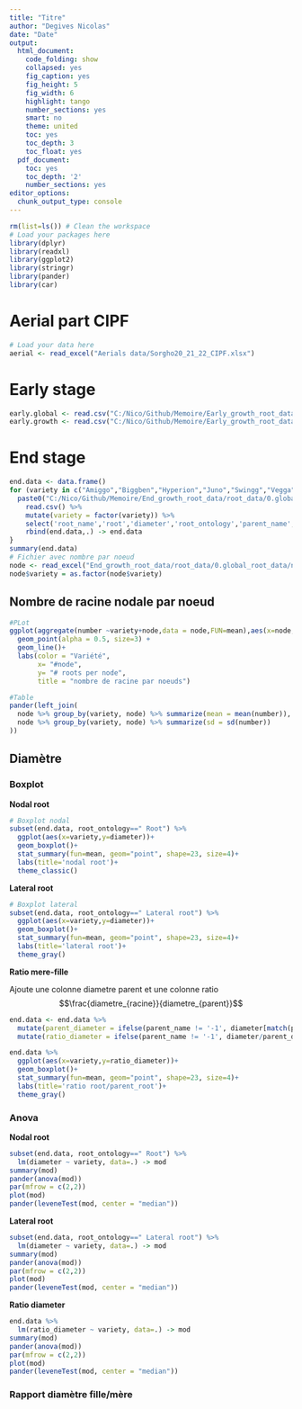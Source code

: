 ```yaml
---
title: "Titre"
author: "Degives Nicolas"
date: "Date"
output:
  html_document:
    code_folding: show
    collapsed: yes
    fig_caption: yes
    fig_height: 5
    fig_width: 6
    highlight: tango
    number_sections: yes
    smart: no
    theme: united
    toc: yes
    toc_depth: 3
    toc_float: yes
  pdf_document:
    toc: yes
    toc_depth: '2'
    number_sections: yes
editor_options:
  chunk_output_type: console
---
```

  
```r
rm(list=ls()) # Clean the workspace
# Load your packages here
library(dplyr)
library(readxl)
library(ggplot2)
library(stringr)
library(pander)
library(car)
```

# Aerial part CIPF

```r
# Load your data here
aerial <- read_excel("Aerials data/Sorgho20_21_22_CIPF.xlsx")
```

# Early stage

```r
early.global <- read.csv("C:/Nico/Github/Memoire/Early_growth_root_data/early global.csv")
early.growth <- read.csv("C:/Nico/Github/Memoire/Early_growth_root_data/early growth.csv")
```

# End stage 

```r
end.data <- data.frame()
for (variety in c("Amiggo","Biggben","Hyperion","Juno","Swingg","Vegga")) {
  paste0("C:/Nico/Github/Memoire/End_growth_root_data/root_data/0.global_root_data/",variety,".csv") %>%
    read.csv() %>% 
    mutate(variety = factor(variety)) %>%
    select('root_name','root','diameter','root_ontology','parent_name','variety') %>%
    rbind(end.data,.) -> end.data
}
summary(end.data)
# Fichier avec nombre par noeud
node <- read_excel("End_growth_root_data/root_data/0.global_root_data/node.xlsx")
node$variety = as.factor(node$variety)
```

## Nombre de racine nodale par noeud

```r
#PLot
ggplot(aggregate(number ~variety+node,data = node,FUN=mean),aes(x=node,y=number,color=variety)) + 
  geom_point(alpha = 0.5, size=3) + 
  geom_line()+
  labs(color = "Variété", 
       x= "#node",
       y= "# roots per node",
       title = "nombre de racine par noeuds")

#Table
pander(left_join(
  node %>% group_by(variety, node) %>% summarize(mean = mean(number)),
  node %>% group_by(variety, node) %>% summarize(sd = sd(number))
))
```

## Diamètre

### Boxplot

**Nodal root**

```r
# Boxplot nodal 
subset(end.data, root_ontology==" Root") %>%
  ggplot(aes(x=variety,y=diameter))+
  geom_boxplot()+
  stat_summary(fun=mean, geom="point", shape=23, size=4)+
  labs(title='nodal root')+
  theme_classic()
```

**Lateral root**

```r
# Boxplot lateral
subset(end.data, root_ontology==" Lateral root") %>%
  ggplot(aes(x=variety,y=diameter))+
  geom_boxplot()+
  stat_summary(fun=mean, geom="point", shape=23, size=4)+
  labs(title='lateral root')+
  theme_gray()
```

**Ratio mere-fille**

Ajoute une colonne diametre parent et une colonne ratio $$\frac{diametre_{racine}}{diametre_{parent}}$$

```r
end.data <- end.data %>%
  mutate(parent_diameter = ifelse(parent_name != '-1', diameter[match(parent_name, root_name)],NA)) %>%
  mutate(ratio_diameter = ifelse(parent_name != '-1', diameter/parent_diameter, NA))

end.data %>%
  ggplot(aes(x=variety,y=ratio_diameter))+
  geom_boxplot()+
  stat_summary(fun=mean, geom="point", shape=23, size=4)+
  labs(title='ratio root/parent_root')+
  theme_gray()
```

### Anova 

**Nodal root**

```r
subset(end.data, root_ontology==" Root") %>%
  lm(diameter ~ variety, data=.) -> mod
summary(mod)
pander(anova(mod))
par(mfrow = c(2,2))
plot(mod)
pander(leveneTest(mod, center = "median"))
```

**Lateral root**

```r
subset(end.data, root_ontology==" Lateral root") %>%
  lm(diameter ~ variety, data=.) -> mod
summary(mod)
pander(anova(mod))
par(mfrow = c(2,2))
plot(mod)
pander(leveneTest(mod, center = "median"))
```

**Ratio diameter**

```r
end.data %>%
  lm(ratio_diameter ~ variety, data=.) -> mod
summary(mod)
pander(anova(mod))
par(mfrow = c(2,2))
plot(mod)
pander(leveneTest(mod, center = "median"))
```

### Rapport diamètre fille/mère

```r

```

```r

```

```r

```

```r

```

```r

```

```r

```

```r

```

```r

```

```r

```

```r

```

```r

```

```r

```

```r

```

```r

```

```r

```

```r

```

```r

```

